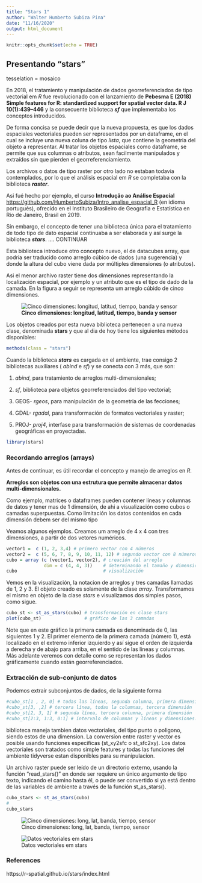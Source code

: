 ```yaml
---
title: "Stars 1"
author: "Walter Humberto Subiza Pina"
date: "11/16/2020"
output: html_document
---
```


```r
knitr::opts_chunk$set(echo = TRUE)
```

## Presentando "stars"

tesselation = mosaico

En 2018, el tratamiento y manipulación de dados georreferenciados de tipo vectorial em _R_ fue revolucionado con el lanzamiento de **Pebesma E (2018) Simple features for R: standardized support for spatial vector data. R J 10(1):439–446** y la consecuente biblioteca _**sf**_ que implementaba los conceptos introducidos. 

De forma concisa se puede decir que la nueva propuesta, es que los dados espaciales vectoriales pueden ser representados por un dataframe, en el cual se incluye una nueva coluna de tipo _lista_, que contiene la geometria del objeto a representar. Al tratar los objetos espaciales como dataframe, se permite que sus columnas o atributos, sean facilmente manipulados y extraídos sin que pierden el georreferenciamiento.   

Los archivos o datos de tipo raster por otro lado no estaban todavia contemplados, por lo que el análisis espacial em _R_ se completaba con la biblioteca _**raster**_. 

Asi fué hecho por ejemplo, el curso **Introdução ao Análise Espacial** <https://github.com/HumbertoSubiza/Intro_analise_espacial_R>  (en idioma portugués), ofrecido en el Instituto Brasileiro de Geografia e Estatística en Rio de Janeiro, Brasil en 2019.

Sin embargo, el concepto de tener una biblioteca única para el tratamiento de todo tipo de dato espacial continuaba a ser elaborada y así surge la biblioteca _**stars**_. .... CONTINUAR

Esta biblioteca introduce otro concepto nuevo, el de datacubes array, que podria ser traducido como arreglo cúbico de dados (una sugerencia) y donde la altura del cubo viene dada por múltiples dimensiones (o atributos).

Asi el menor archivo raster tiene dos dimensiones representando la localización espacial, por ejemplo y un atributo que es el tipo de dado de la camada. En la figura a seguir se representa um arreglo cúbido de cinco dimensiones.

![**Cinco dimensiones: longitud, latitud, tiempo, banda y sensor**](https://raw.githubusercontent.com/r-spatial/stars/master/images/cube2.png)


Los objetos creados por esta nueva biblioteca pertenecen a una nueva clase, denominada **stars** y que al dia de hoy tiene los siguientes métodos disponibles:

```r
methods(class = "stars")
```

Cuando la biblioteca _**stars**_ es cargada en el ambiente, trae consigo 2 bibliotecas auxiliares ( _abind_ e _sf_) y se conecta  con 3 más, que son:

  1. _abind_, para tratamiento de arreglos multi-dimensionales;
  
  2. _sf_, biblioteca para objetos georreferenciados del tipo vectorial;
  
  3. GEOS- _rgeos_, para manipulación de la geometria de las fecciones;
  
  4. GDAL- _rgadal_, para transformación de formatos vectoriales y raster;
  
  5. PROJ- _proj4_, interfase para transformación de sistemas de coordenadas geográficas en proyectadas.
  

```r
library(stars)
```

### Recordando arreglos (arrays)
Antes de continuar, es útil recordar el concepto y manejo de arreglos en _R_.

**Arreglos son objetos con una estrutura que permite almacenar datos multi-dimensionales.** 

Como ejemplo, matrices o dataframes pueden contener líneas y columnas de datos y tener mas de 1 dimensión, de ahi a visualización como cubos o camadas superpuestas. Como limitación los datos contenidos en cada dimensión debem ser del mismo tipo

Veamos algunos ejemplos. Creamos um arreglo de 4 x 4 con tres dimensiones, a partir de dos vetores numéricos.

```r
vector1 =  c (1, 2, 3,4) # primero vector con 4 números
vector2 =  c (5, 6, 7, 8, 9, 10, 11, 12) # segundo vector con 8 números
cubo = array (c (vector1, vector2), # creación del arreglo
              dim = c (4, 4, 3))    # determinando el tamaño y dimensiones
cubo                                # visualización
```

Vemos en la visualización, la notacion de arreglos y tres camadas llamadas de 1, 2 y 3. El objeto creado es solamente de la clase _array_. Transformamos el mismo en objeto de la clase _stars_ e visualizamos dos simples pasos, como sigue.

```r
cubo_st <- st_as_stars(cubo) # transformación en clase stars
plot(cubo_st)                # gráfico de las 3 camadas
```

Note que en este gráfico la primera camada es denominada de 0, las siguientes 1 y 2. El primer elemento de la primera camada (número 1), está localizado en el extremo inferior izquierdo y así sigue el orden de izquierda a derecha y de abajo para arriba, en el sentido de las lineas y columnas. Más adelante veremos con detalle como se representan los dados gráficamente cuando están georreferenciados.

### Extracción de sub-conjunto de datos 

Podemos extrair subconjuntos de dados, de la siguiente forma

```r
#cubo_st[1 , 2, 0] # todas las líneas, segunda columna, primera dimensión
#cubo_st[3, ,2] # tercera línea, todas la columnas, tercera dimensión
#cubo_st[2, 3, 1] # segunda línea, tercera columna, primera dimensión
#cubo_st[2:3, 1:3, 0:1] # intervalo de columnas y líneas y dimensiones! 
```


biblioteca maneja tambien datos vectoriales, del tipo punto o poligono, siendo estos de una dimension.
La conversion entre raster y vector es posible usando funciones especificas (st_xy2sfc o st_sfc2xy).
Los datos vectoriales son tratados como simple features y todas las funciones del ambiente tidyverse estan disponibles para su manipulacion.


Un archivo raster puede ser leído de un directorio externo, usando la función "read_stars()" en donde ser requiere un único argumento de tipo texto, indicando el camino hasta él, o puede ser convertido si ya está dentro de las variables de ambiente a través de la función st_as_stars().

```r
cubo_stars <- st_as_stars(cubo)
#
cubo_stars
```



![Cinco dimensiones: long, lat, banda, tiempo, sensor](https://raw.githubusercontent.com/r-spatial/stars/master/images/cube2.png)


![Datos vectoriales em stars](https://raw.githubusercontent.com/r-spatial/stars/master/images/cube3.png)

### References

  https://r-spatial.github.io/stars/index.html

